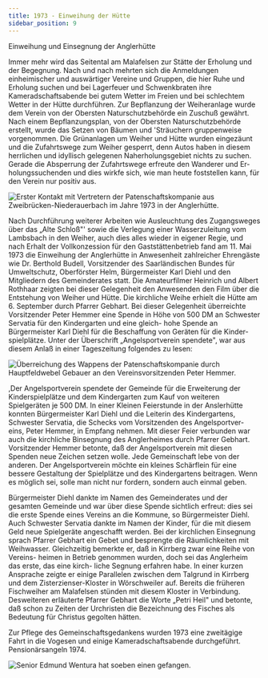 ```yaml
---
title: 1973 - Einweihung der Hütte
sidebar_position: 9
---
```


Einweihung und Einsegnung der Anglerhütte

Immer mehr wird das Seitental am Malafelsen zur Stätte der Erholung und der
Begegnung. Nach und nach mehrten sich die Anmeldungen einheimischer
und
auswärtiger Vereine und Gruppen, die hier Ruhe und Erholung suchen und bei
Lagerfeuer und Schwenkbraten ihre Kameradschaftsabende bei gutem Wetter im Freien
und bei schlechtem Wetter in der Hütte durchführen. Zur Bepflanzung der Weiheranlage
wurde dem Verein von der Obersten Naturschutzbehörde ein Zuschuß gewährt. Nach
einem Bepflanzungsplan, von der Obersten Naturschutzbehörde erstellt, wurde das
Setzen von Bäumen und 'Sträuchern gruppenweise vorgenommen. Die Grünanlagen um
Weiher und Hütte wurden eingezäunt und die Zufahrtswege zum Weiher gesperrt, denn
Autos haben in diesem herrlichen und idyllisch gelegenen Naherholungsgebiet nichts zu
suchen. Gerade die Absperrung der Zufahrtswege erfreute den Wanderer und Er-
holungssuchenden und dies wirkfe sich, wie man heute foststellen kann, für den Verein
nur positiv aus.

![Erster Kontakt mit Vertretern der Patenschaftskompanie aus Zweibrücken-Niederauerbach im Jahre 1973 in der
Anglerhütte.](/img/geschichte/08_einweihung_der_huette.jpg)

Nach Durchführung weiterer Arbeiten wie Ausleuchtung des Zugangsweges über das
„Alte Schloß"' sowie die Verlegung einer Wasserzuleitung vom Lambsbach in den
Weiher, auch dies alles wieder in eigener Regie, und nach Erhalt der Vollkonzession für
den Gaststättenbetrieb fand am 11. Mai 1973 die Einweihung der Anglerhütte in
Anwesenheit zahlreicher Ehrengäste wie Dr. Berthold Budell, Vorsitzender des
Saarländischen Bundes für Umweltschutz, Oberförster Helm, Bürgermeister Karl Diehl
und den Mitgliedern des Gemeinderates statt. Die Amateurfilmer Heinrich und Albert
Rothhaar zeigten bei dieser Gelegenheit den Anwesenden den Film über die Entstehung
von Weiher und Hütte. Die kirchliche Weihe erhielt die Hütte am 6. September durch
Pfarrer Gebhart. Bei dieser Gelegenheit überreichte Vorsitzender Peter Hemmer eine
Spende in Höhe von 500 DM an Schwester Servatia für den Kindergarten und eine gleich-
hohe Spende an Bürgermeister Karl Diehl für die Beschaffung von Geräten für die Kinder-
spielplätze. Unter der Überschrift „Angelsportverein spendete", war aus diesem Anlaß
in einer Tageszeitung folgendes zu lesen:

![Überreichung des Wappens der Patenschaftskompanie durch Hauptfeldwebel Gebauer an den Vereinsvorsitzenden
Peter Hemmer.](/img/geschichte/08_2_einweihung_der_huette.jpg)


,Der Angelsportverein spendete der Gemeinde für die Erweiterung der Kinderspielplätze
und dem Kindergarten zum Kauf von weiteren Spielgeräten je 500 DM. In einer Kleinen
Feierstunde in der Anslerhütte konnten Bürgermeister Karl Diehl und die Leiterin des
Kindergartens, Schwester Servatia, die Schecks vom Vorsitzenden des Angelsportver-
eins, Peter Hemmer, in Empfang nehmen. Mit dieser Feier verbunden war auch die
kirchliche Binsegnung des Anglerheimes durch Pfarrer Gebhart. Vorsitzender Hemmer
betonte, daß der Angelsportverein mit diesen Spenden neue Zeichen setzen wolle. Jede
Gemeinschaft lebe von der anderen. Der Angelsportverein möchte ein kleines Schärflein
für eine bessere Gestaltung der Spielplätze und des Kindergartens beitragen. Wenn es
möglich sei, solle man nicht nur fordern, sondern auch einmal geben.

Bürgermeister Diehl dankte im Namen des Gemeinderates und der gesamten Gemeinde
und war über diese Spende sichtlich erfreut: dies sei die erste Spende eines Vereins an
die Kommune, so Bürgermeister Diehl. Auch Schwester Servatia dankte im Namen der
Kinder, für die mit diesem Geld neue Spielgeräte angeschafft werden. Bei der kirchlichen
Einsegnung sprach Pfarrer Gebhart ein Gebet und besprengte die Räumlichkeiten mit
Weihwasser. Gleichzeitig bemerkte er, daß in Kirrberg zwar eine Reihe von Vereins-
heimen in Betrieb genommen wurden, doch sei das Anglerheim das erste, das eine kirch-
liche Segnung erfahren habe. In einer kurzen Ansprache zeigte er einige Parallelen
zwischen dem Talgrund in Kirrberg und dem Zisterzienser-Kloster in Wörschweiler auf.
Bereits die früheren Fischweiher am Malafelsen stünden mit diesem Kloster in
Verbindung. Desweiteren erläuterte Pfarrer Gebhart die Worte „Petri Heil" und betonte,
daß schon zu Zeiten der Urchristen die Bezeichnung des Fisches als Bedeutung für
Christus gegolten hätten.

Zur Pflege des Gemeinschaftsgedankens wurden 1973 eine zweitägige Fahrt in die Vogesen
und einige Kameradschaftsabende durchgeführt.
Pensionärsangeln 1974. 

![Senior Edmund Wentura hat soeben einen gefangen.](/img/geschichte/08_3_einweihung_der_huette.jpg)